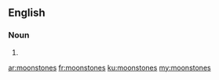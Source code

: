 ==English==

===Noun===
{{head|en|noun plural form}}

# {{plural of|moonstone|lang=en}}

[[ar:moonstones]]
[[fr:moonstones]]
[[ku:moonstones]]
[[my:moonstones]]